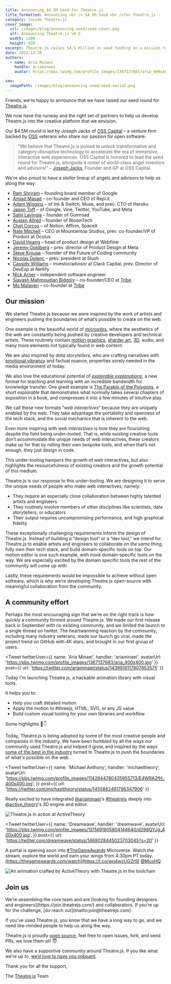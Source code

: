 ```yaml
---
title: Announcing $4.5M Seed for Theatre.js
title_formatted: Announcing <br /> $4.5M Seed <br />for Theatre.js
category: Inside Theatre.js
cover_image:
  url: /images/blog/announcing-seed/seed-cover.png
  alt: Announcing Theatre.js v0.5
  width: 1200
  height: 630
excerpt: Theatre.js raises $4.5 Million in seed funding on a mission to unlock the power of web interactives
date: 2021-12-20
authors:
  - name: Aria Minaei
    handle: ariaminaei
    avatar: https://pbs.twimg.com/profile_images/1367137683/aria_400x400.jpg

seo:
  imagePath: /images/blog/announcing-seed/seed-social.png
---
```



Friends, we’re happy to announce that we have raised our seed round for [Theatre.js](https://www.theatrejs.com).

We now have the runway and the right set of partners to help us develop Theatre.js into the creative platform that we envision.

Our $4.5M round is led by Joseph Jacks of [OSS Capital](https://oss.capital) – a venture firm backed by [OSS](https://en.wikipedia.org/wiki/Open-source_software) veterans who share our passion for open software:

> “We believe that Theatre.js is poised to unlock transformative and category-disruptive technology to accelerate the era of immersive, interactive web experiences. OSS Capital is honored to lead the seed round for Theatre.js, alongside a roster of world-class angel investors and advisors!” – [Joseph Jacks](https://twitter.com/JosephJacks_), Founder and GP at OSS Capital

We're also proud to have a _stellar_ lineup of angels and advisors to help us along the way:

- [Ram Shriram](https://en.wikipedia.org/wiki/Ram_Shriram) – founding board member of Google
- [Amjad Masad](https://twitter.com/amasad) – co-founder and CEO of Repl.it
- [Adam Wiggins](https://twitter.com/_adamwiggins_) – of Ink & Switch, Muse, and prev. CTO of Heroku
- [Jason Toff](https://twitter.com/jasontoff) – of Google, Vine, Twitter, YouTube, and Meta
- [Sahil Lavingia](https://twitter.com/shl) – founder of Gumroad
- [Austen Allred](https://twitter.com/Austen) – founder of BloomTech
- [Chet Corcos](https://twitter.com/ccorcos) – of Notion, Affirm, SpaceX
- [Nate Mitchell](https://twitter.com/natemitchell) – CEO at Mountaintop Studios, prev. co-founder/VP of Product at Oculus
- [David Hoang](https://twitter.com/davidhoang) – head of product design at Webflow
- [Jeremy Goldberg](https://twitter.com/jeremygoldbrg) – prev. director of Product Design at Meta
- [Steve Krouse](https://twitter.com/stevekrouse) – founder of the Future of Coding community
- [Nicolas Dolenc](https://twitter.com/DolencNicolas) – prev. president at Slush
- [Cassidy Williams](https://twitter.com/cassidoo) – investor/advisor at Clack Capital, prev. Director of DevExp at Netlify
- [Nick Arner](https://twitter.com/nickarner) – independent software engineer
- [Siavash Mahmoudian Bidgoly](https://twitter.com/siavash) – co-founder/CEO at [Tribe](https://tribe.so/)
- [Mo Malayeri](https://twitter.com/malayeri) – co-founder at [Tribe](https://tribe.so/)

## Our mission

We started Theatre.js because we were inspired by the work of artists and engineers pushing the boundaries of what’s possible to create on the web.

One example is the beautiful world of [_microsites_](https://www.awwwards.com/websites/sites_of_the_month/), where the aesthetics of the web are constantly being pushed by creative developers and technical artists. These routinely contain [motion graphics](https://grids.obys.agency/), [sharder art](https://www.ibm.com/resources/activations/harmonic-state), [3D](https://www.prometheusfuels.com/), audio, and many more elements not typically found in web content.

We are also inspired by _data storytellers_, who are crafting narratives with [emotional vibrancy](http://www.fallen.io/ww2/) and factual nuance, properties sorely needed in the media environment of today.

We also love the educational potential of _[explorable explanations](https://explorabl.es/)_, a new format for teaching and learning with an incredible bandwidth for knowledge transfer. One great example is [The Parable of the Polygons](https://ncase.me/polygons/), a short _explorable_ that demonstrates what normally takes several chapters of exposition in a book, and compresses it into a few minutes of intuitive play.

We call these new formats “_web interactives_” because they are uniquely enabled by the web. They take advantage the portability and openness of the tech stack, and the social mechanics that is inherent to the web.

Even more inspiring with _web interactives_ is how they are flourishing despite the field being under-tooled. That is, while existing creative tools don’t accommodate the unique needs of web interactives, these creators make up for that by rolling their own bespoke tools, and when that’s not enough, they just design in code.

This under-tooling hampers the growth of web interactives, but also highlights the resourcefulness of existing creators and the growth potential of this medium.

Theatre.js is our response to this under-tooling. We are designing it to serve the unique needs of people who make web interactives, namely:

- They require an especially close collaboration between highly talented artists and engineers
- They routinely involve members of other disciplines like scientists, data storytellers, or educators
- Their output requires uncompromising performance, and high graphical fidelity

These exceptionally challenging requirements inform the design of Theatre.js. Instead of building a “design tool” or a “dev tool,” we intend for Theatre.js to enable artists and engineers to collaborate _on the same thing_, fully own their tech stack, and build domain-specific tools on top. Our motion editor is one such example, with more domain-specific tools on the way. We are especially excited by the domain specific tools the rest of the community will come up with.

Lastly, these requirements would be impossible to achieve without open software, which is why we’re developing Theatre.js open-source with meaningful collaboration from the community.

## A community effort

Perhaps the most encouraging sign that we’re on the right track is how quickly a community formed around Theatre.js. We made our first release back in September with no existing community, and we limited the launch to a single thread on twitter. The heartwarming reaction by the community, including many industry veterans, made our launch go viral, made the project trend on GitHub with 4K stars, and brought in our first group of users.

<Tweet
  twitterUser={{ name: 'Aria Minaei', handler: 'ariaminaei', avatarUrl: 'https://pbs.twimg.com/profile_images/1367137683/aria_400x400.jpg' }}
  post={{ url: 'https://twitter.com/ariaminaei/status/1439918117807853575' }}
>
Today I'm launching Theatre.js, a hackable animation library with visual tools.

It helps you to:

- Help you craft detailed motion
- Apply the motion to #threejs, HTML, SVG, or any JS value
- Build custom visual tooling for your own libraries and workflow

Some highlights 🧵👇

</Tweet>

Today, Theatre.js is being adopted by some of the most creative people and companies in the industry. We have been humbled by all the ways our community used Theatre.js and helped it grow, and inspired by the ways [some of the best in the industry](https://twitter.com/michaeltheory/status/1455882461796347906) turned to Theatre.js to push the boundaries of what's possible on the web.

<Tweet
  twitterUser={{
    name: 'Michael Anthony',
    handler: 'michaeltheory',
    avatarUrl: 'https://pbs.twimg.com/profile_images/1142644780435955713/E4WRA2fH_400x400.jpg',
  }}
  post={{ url: 'https://twitter.com/michaeltheory/status/1455882461796347906' }}
>
  Really excited to have integrated [@ariaminaei](https://twitter.com/ariaminaei)'s [#theatrejs](https://twitter.com/hashtag/theatrejs?src=hashtag_click) deeply into [@active_theory](https://twitter.com/active_theory)'s 3D engine and editor.

![Theatre.js in action at
  [ActiveTheory](https://activetheory.com/)](/images/blog/announcing-seed/ezgif-5-663ad27cfd.gif)

</Tweet>

<Tweet
  twitterUser={{
    name: 'Dreamwave',
    handler: 'dreamwave',
    avatarUrl: 'https://pbs.twimg.com/profile_images/1511491905804144640/d298QYJg_400x400.jpg',
  }}
  post={{ url: 'https://twitter.com/dreamwave/status/1469028445023703045?s=20' }}
>
A portal is opening soon into [#TheGameAwards](https://twitter.com/hashtag/TheGameAwards?src=hashtag_click) Microverse. Watch the stream, explore the world and earn your wings from 4:30pm PT today. [https://thegameawards.com/watch](https://t.co/wp4wzUGZr9) [@MuxHQ](https://twitter.com/MuxHQ)

![An animation crafted by ActiveTheory with Theatre.js in the toolchain](/images/blog/announcing-seed/ezgif-5-06cb840da3.gif)

</Tweet>

## Join us

<Callout>
  We’re assembling the core team and are [looking for founding designers and engineers](https://join.theatrejs.com/) and collaborators. If
  you’re up for the challenge, [do reach out](mailto:join@theatrejs.com).
</Callout>

If you’ve used Theatre.js, you know that we have a long way to go, and we need like-minded people to help us along the way.

Theatre.js is proudly [open source](https://github.com/theatre-js/theatre), feel free to open issues, fork, and send PRs, we love them all! 😇

We also have a supportive community around Theatre.js. If you like what we’re up to, [we’d love to have you onboard](https://discord.gg/bm9f8F9Y9N).

Thank you for all the support,

The [Theatre.js](http://github.com/theatre-js/theatre) Team
